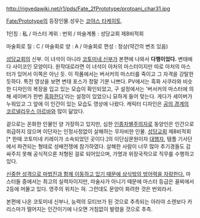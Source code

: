http://rigvedawiki.net/r1/pds/Fate_2fPrototype/protoani_char31.jpg

[[Fate/Prototype]]의 등장인물.성우는 [[코야스 타케히토]].
  
1인칭 : 私 / 마스터 계위 : 번외 / 마술계통 : 성당교회 제8비적회
  
마술회로 질 : C / 마술회로 양 : A / 마술회로 편성 : 정상(약간의 변조 있음)
  
[[성당교회]]의 신부. 이 녀석이 아니라 [[코토미네 키레이|코토미네 신부]]가 본편에 나와서 '''다행이었다.''' 변태에다 사이코인 모양이다. 원작대로라면 이 녀석이 아처의 마스터이지만 따로 아처의 마스터가 있어서 이쪽은 아닌 듯. 이 작품에서는 버서커의 마스터를 죽이고 그 자격을 강탈한 듯하다. 특전 영상을 보면 변태 포스가 정말 기분 나쁘다. PV에서는 흑화 사쿠라와 비슷한 디자인의 복장을 입고 있는 모습이 확인되었고, 구 설정에서는 '버서커의 마스터에 의해 세이버가 한번 [[흑화]]한다'라는 설정이 있었으니 묘하게 들어 맞는다. 게다가 세이버가 누워있고 그 앞에 이 인간이 있는 모습도 영상에 나왔다. 캐릭터 디자인은 [[공의 경계]]의 [[코르넬리우스 아르바]]와 많이 닮았다. 
  
겉으로는 온화한 인물인 양 가장하고 있지만, 심한 [[인종차별]]주의자로 동양인은 인간으로 취급하지 않으며 이단자는 인정사정없이 살해하는 무자비한 인물. [[성당교회]] 제8비적회[* 한때 코토미네 키레이가 소속되었던 곳이다.]의 이단심문원이자 [[대행자]], 템플 기사단에서 파견되는 형태로 성배전쟁에 참가하였다. 살해한 사람이 너무 많아 추기경들도 감싸주지 못해 공식적으론 처형된 걸로 되어있으며, 가명과 위장국적으로 직무를 수행하고 있다.
  
[[아라야 소렌|신중한 성격으로 마법진과 함께 이동하고 있기 때문에 상식밖의 방어력을 자랑한다.]] 마스터들 중에서는 최고의 실력자이지만, 마술사가 아니기 때문에 마스터 등급은 꼴찌에서 2등에 머물고 있다. 영주의 위치는 혀. 그런데도 문양이 화려한 것은 번외라서. 
  
본편에 나온 코토미네 신부나, 능력의 모티브가 된 것으로 추측되는 아라야 소렌보다 카리스마가 떨어지는 인간이기에 나오면 거침없이 발렸을 것으로 추측. 

